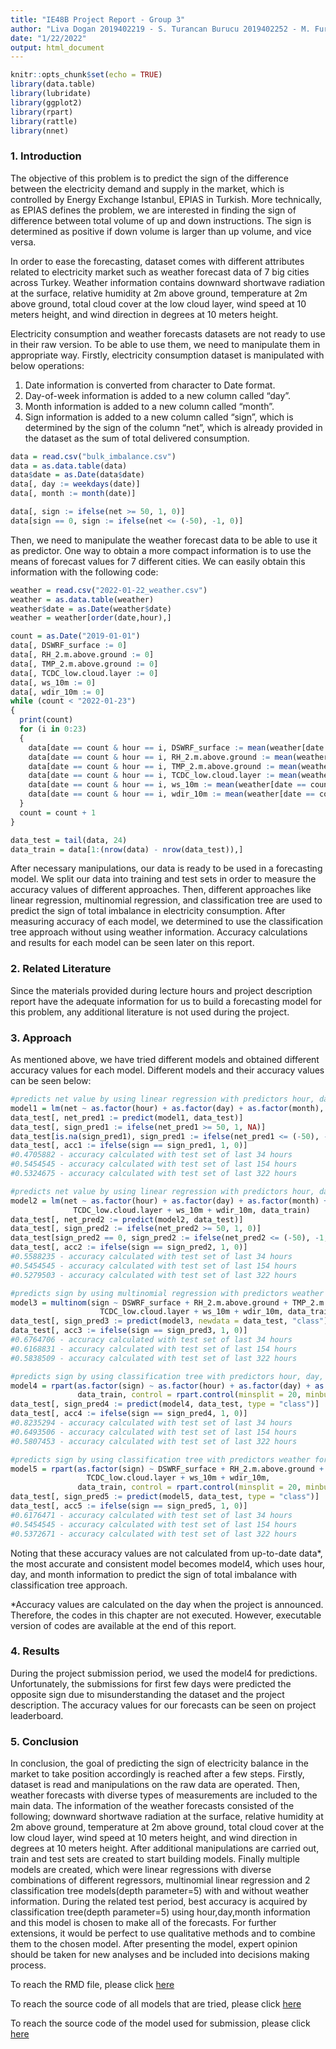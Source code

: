 ```yaml
---
title: "IE48B Project Report - Group 3"
author: "Liva Dogan 2019402219 - S. Turancan Burucu 2019402252 - M. Furkan Deveci 2019402255"
date: "1/22/2022"
output: html_document
---
```


```r
knitr::opts_chunk$set(echo = TRUE)
library(data.table)
library(lubridate)
library(ggplot2)
library(rpart)
library(rattle)
library(nnet)
```

### 1. Introduction

The objective of this problem is to predict the sign of the difference between the electricity demand and supply in the market, which is controlled by Energy Exchange Istanbul, EPIAS in Turkish. More technically, as EPIAS defines the problem, we are interested in finding the sign of difference between total volume of up and down instructions. The sign is determined as positive if down volume is larger than up volume, and vice versa.

In order to ease the forecasting, dataset comes with different attributes related to electricity market such as weather forecast data of 7 big cities across Turkey. Weather information contains downward shortwave radiation at the surface, relative humidity at 2m above ground, temperature at 2m above ground, total cloud cover at the low cloud layer, wind speed at 10 meters height, and wind direction in degrees at 10 meters height.

Electricity consumption and weather forecasts datasets are not ready to use in their raw version. To be able to use them, we need to manipulate them in appropriate way. Firstly, electricity consumption dataset is manipulated with below operations:

1. Date information is converted from character to Date format.
2. Day-of-week information is added to a new column called "day".
3. Month information is added to a new column called "month".
4. Sign information is added to a new column called "sign", which is determined by the sign of the column "net", which is     already provided in the dataset as the sum of total delivered consumption.

```r
data = read.csv("bulk_imbalance.csv")
data = as.data.table(data)
data$date = as.Date(data$date)
data[, day := weekdays(date)]
data[, month := month(date)]

data[, sign := ifelse(net >= 50, 1, 0)]
data[sign == 0, sign := ifelse(net <= (-50), -1, 0)]
```


Then, we need to manipulate the weather forecast data to be able to use it as predictor. One way to obtain a more compact information is to use the means of forecast values for 7 different cities. We can easily obtain this information with the following code:

```r
weather = read.csv("2022-01-22_weather.csv")
weather = as.data.table(weather)
weather$date = as.Date(weather$date)
weather = weather[order(date,hour),]

count = as.Date("2019-01-01")
data[, DSWRF_surface := 0]
data[, RH_2.m.above.ground := 0]
data[, TMP_2.m.above.ground := 0]
data[, TCDC_low.cloud.layer := 0]
data[, ws_10m := 0]
data[, wdir_10m := 0]
while (count < "2022-01-23")
{
  print(count)
  for (i in 0:23) 
  {
    data[date == count & hour == i, DSWRF_surface := mean(weather[date == count & hour == i & variable == "DSWRF_surface"]$value)]
    data[date == count & hour == i, RH_2.m.above.ground := mean(weather[date == count & hour == i & variable == "RH_2.m.above.ground"]$value)]
    data[date == count & hour == i, TMP_2.m.above.ground := mean(weather[date == count & hour == i & variable == "TMP_2.m.above.ground"]$value)]
    data[date == count & hour == i, TCDC_low.cloud.layer := mean(weather[date == count & hour == i & variable == "TCDC_low.cloud.layer"]$value)]
    data[date == count & hour == i, ws_10m := mean(weather[date == count & hour == i & variable == "ws_10m"]$value)]
    data[date == count & hour == i, wdir_10m := mean(weather[date == count & hour == i & variable == "wdir_10m"]$value)]
  }
  count = count + 1
}

data_test = tail(data, 24)
data_train = data[1:(nrow(data) - nrow(data_test)),]
```

After necessary manipulations, our data is ready to be used in a forecasting model. We split our data into training and test sets in order to measure the accuracy values of different approaches. Then, different approaches like linear regression, multinomial regression, and classification tree are used to predict the sign of total imbalance in electricity consumption. After measuring accuracy of each model, we determined to use the classification tree approach without using weather information. Accuracy calculations and results for each model can be seen later on this report.

### 2. Related Literature

Since the materials provided during lecture hours and project description report have the adequate information for us to build a forecasting model for this problem, any additional literature is not used during the project.

### 3. Approach

As mentioned above, we have tried different models and obtained different accuracy values for each model. Different models and their accuracy values can be seen below:

```r
#predicts net value by using linear regression with predictors hour, day, and month
model1 = lm(net ~ as.factor(hour) + as.factor(day) + as.factor(month), data_train)
data_test[, net_pred1 := predict(model1, data_test)]
data_test[, sign_pred1 := ifelse(net_pred1 >= 50, 1, NA)]
data_test[is.na(sign_pred1), sign_pred1 := ifelse(net_pred1 <= (-50), -1, 0)]
data_test[, acc1 := ifelse(sign == sign_pred1, 1, 0)]
#0.4705882 - accuracy calculated with test set of last 34 hours
#0.5454545 - accuracy calculated with test set of last 154 hours
#0.5324675 - accuracy calculated with test set of last 322 hours

#predicts net value by using linear regression with predictors hour, day, and month and weather forecast data
model2 = lm(net ~ as.factor(hour) + as.factor(day) + as.factor(month) + DSWRF_surface + RH_2.m.above.ground + TMP_2.m.above.ground + 
              TCDC_low.cloud.layer + ws_10m + wdir_10m, data_train)
data_test[, net_pred2 := predict(model2, data_test)]
data_test[, sign_pred2 := ifelse(net_pred2 >= 50, 1, 0)]
data_test[sign_pred2 == 0, sign_pred2 := ifelse(net_pred2 <= (-50), -1, 0)]
data_test[, acc2 := ifelse(sign == sign_pred2, 1, 0)]
#0.5588235 - accuracy calculated with test set of last 34 hours
#0.5454545 - accuracy calculated with test set of last 154 hours
#0.5279503 - accuracy calculated with test set of last 322 hours

#predicts sign by using multinomial regression with predictors weather forecast data
model3 = multinom(sign ~ DSWRF_surface + RH_2.m.above.ground + TMP_2.m.above.ground + 
                    TCDC_low.cloud.layer + ws_10m + wdir_10m, data_train)
data_test[, sign_pred3 := predict(model3, newdata = data_test, "class")]
data_test[, acc3 := ifelse(sign == sign_pred3, 1, 0)]
#0.6764706 - accuracy calculated with test set of last 34 hours
#0.6168831 - accuracy calculated with test set of last 154 hours
#0.5838509 - accuracy calculated with test set of last 322 hours

#predicts sign by using classification tree with predictors hour, day, and month
model4 = rpart(as.factor(sign) ~ as.factor(hour) + as.factor(day) + as.factor(month),
               data_train, control = rpart.control(minsplit = 20, minbucket = 10, cp = 0, maxdepth = 5))
data_test[, sign_pred4 := predict(model4, data_test, type = "class")]
data_test[, acc4 := ifelse(sign == sign_pred4, 1, 0)]
#0.8235294 - accuracy calculated with test set of last 34 hours
#0.6493506 - accuracy calculated with test set of last 154 hours
#0.5807453 - accuracy calculated with test set of last 322 hours

#predicts sign by using classification tree with predictors weather forecast data
model5 = rpart(as.factor(sign) ~ DSWRF_surface + RH_2.m.above.ground + TMP_2.m.above.ground + 
                 TCDC_low.cloud.layer + ws_10m + wdir_10m,
               data_train, control = rpart.control(minsplit = 20, minbucket = 10, cp = 0, maxdepth = 5))
data_test[, sign_pred5 := predict(model5, data_test, type = "class")]
data_test[, acc5 := ifelse(sign == sign_pred5, 1, 0)]
#0.6176471 - accuracy calculated with test set of last 34 hours
#0.5454545 - accuracy calculated with test set of last 154 hours
#0.5372671 - accuracy calculated with test set of last 322 hours
```

Noting that these accuracy values are not calculated from up-to-date data*, the most accurate and consistent model becomes model4, which uses hour, day, and month information to predict the sign of total imbalance with classification tree approach.

*Accuracy values are calculated on the day when the project is announced. Therefore, the codes in this chapter are not executed. However, executable version of codes are available at the end of this report.

### 4. Results

During the project submission period, we used the model4 for predictions. Unfortunately, the submissions for first few days were predicted the opposite sign due to misunderstanding the dataset and the project description. The accuracy values for our forecasts can be seen on project leaderboard.

### 5. Conclusion

In conclusion, the goal of predicting the sign of electricity balance in the market to take position accordingly is reached after a few steps. Firstly, dataset is read and manipulations on the raw data are operated. Then, weather forecasts with diverse types of measurements are included to the main data. The information of the weather forecasts consisted of the following; downward shortwave radiation at the surface, relative humidity at 2m above ground, temperature at 2m above ground, total cloud cover at the low cloud layer, wind speed at 10 meters height, and wind direction in degrees at 10 meters height. After additional manipulations are carried out, train and test sets are created to start building models. Finally multiple models are created, which were linear regressions with diverse combinations of different regressors, multinomial linear regression and 2 classification tree models(depth parameter=5) with and without weather information. During the related test period, best accuracy is acquired by classification tree(depth parameter=5) using hour,day,month information and this model is chosen to make all of the forecasts. For further extensions, it would be perfect to use qualitative methods and to combine them to the chosen model. After presenting the model, expert opinion should be taken for new analyses and be included into decisions making process. 

To reach the RMD file, please click [here](https://bu-ie-48b.github.io/fall21-mfdevecii/Files/Project/IE48B_Project_Report_Group3.RMD)

To reach the source code of all models that are tried, please click [here](https://bu-ie-48b.github.io/fall21-mfdevecii/Files/Project/IE48B_Project_Group3_AllModels.R)

To reach the source code of the model used for submission, please click [here](https://bu-ie-48b.github.io/fall21-mfdevecii/Files/Project/IE48B_Project_Group3_FinalModel.R)





